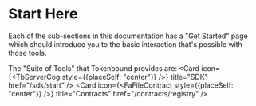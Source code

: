 
# Start Here

Each of the sub-sections in this documentation has a "Get Started" page which should introduce you to the basic interaction that's possible with those tools.

The "Suite of Tools" that Tokenbound provides are:
<Cards>
  <Card
    icon={<TbServerCog style={{placeSelf: "center"}} />}
    title="SDK"
    href="/sdk/start"
  />
    <Card
    icon={<FaFileContract style={{placeSelf: "center"}} />}
    title="Contracts"
    href="/contracts/registry"
  />
</Cards>
